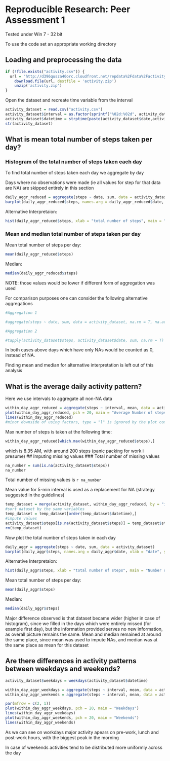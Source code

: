 # Reproducible Research: Peer Assessment 1
Tested under Win 7 - 32 bit

To use the code set an appropriate working directory


## Loading and preprocessing the data
```r
if (!file.exists("activity.csv")) {
  url = "http://d396qusza40orc.cloudfront.net/repdata%2Fdata%2Factivity.zip"
	download.file(url, destfile = 'activity.zip')
	unzip('activity.zip')
}
```
Open the dataset and recreate time variable from the interval

```r
activity_dataset = read.csv("activity.csv")
activity_dataset$interval = as.factor(sprintf("%02d:%02d", activity_dataset$interval%/%100, activity_dataset$interval%%100))
activity_dataset$datetime = strptime(paste(activity_dataset$date,activity_dataset$interval), "%F %H:%M")
str(activity_dataset)
```


## What is mean total number of steps taken per day?
### Histogram of the total number of steps taken each day
To find total number of steps taken each day we aggregate by day

Days where no observations were made (ie all values for step for that data are NA) are skipped entirely in this section

```r
daily_aggr_reduced = aggregate(steps ~ date, sum, data = activity_dataset, na.rm = T)
barplot(daily_aggr_reduced$steps, names.arg = daily_aggr_reduced$date, xlab = "date", ylab = "total number of steps", main = "Total Number of Steps Taken Each Day")
```

Alternative Interpretaion:
```r
hist(daily_aggr_reduced$steps, xlab = "total number of steps", main = "Number of steps per day", col = "deepskyblue", breaks = 10)
```

### Mean and median total number of steps taken per day
Mean total number of steps per day:
```r
mean(daily_aggr_reduced$steps)
```
Median:
```r
median(daily_aggr_reduced$steps)
```

NOTE: those values would be lower if different form of aggregation was used

For comparison purposes one can consider the following alternative aggregations
```r
#Aggregation 1

#aggregate(steps ~ date, sum, data = activity_dataset, na.rm = T, na.action = NULL)

#Aggregation 2 

#tapply(activity_dataset$steps, activity_dataset$date, sum, na.rm = T)
```
In both cases above days which have only NAs would be counted as 0, instead of NA.

Finding mean and median for alternative interpretation is left out of this analysis


## What is the average daily activity pattern?
Here we use intervals to aggregate all non-NA data
```r
within_day_aggr_reduced = aggregate(steps ~ interval, mean, data = activity_dataset, na.rm = T)
plot(within_day_aggr_reduced, pch = 20, main = "Average Number of steps taken within 5 minute interval")
lines(within_day_aggr_reduced)
#minor downside of using factors, type = "l" is ignored by the plot command, so separate lines call is required
```

Max number of steps is taken at the following time:
```r
within_day_aggr_reduced[which.max(within_day_aggr_reduced$steps),]
```
which is 8.35 AM, with around 200 steps (panic packing for work i presume)
## Imputing missing values
### Total number of missing values
```r
na_number = sum(is.na(activity_dataset$steps))
na_number
```
Total number of missing values is `r na_number `


Mean value for 5-min interval is used as a replacement for NA (strategy suggested in the guidelines)
```r
temp_dataset = merge(activity_dataset, within_day_aggr_reduced, by = "interval")
#sort dataset by the same variables
temp_dataset = temp_dataset[order(temp_dataset$datetime),]
#impute values
activity_dataset$steps[is.na(activity_dataset$steps)] = temp_dataset$steps.y[is.na(activity_dataset$steps)]
rm(temp_dataset)
```

Now plot the total number of steps taken in each day

```r
daily_aggr = aggregate(steps ~ date, sum, data = activity_dataset)
barplot(daily_aggr$steps, names.arg = daily_aggr$date, xlab = "date", ylab = "total number of steps", main = "Total Number of Steps Taken Each Day")
```

Alternative Interpretaion:
```r
hist(daily_aggr$steps, xlab = "total number of steps", main = "Number of steps per day", col = "deepskyblue", breaks = 10)
```

Mean total number of steps per day:
```r
mean(daily_aggr$steps)
```
Median:
```r
median(daily_aggr$steps)
```

Major difference observed is that dataset became wider (higher in case of histogram), since we filled in the days which were entirely missed (for example first day), but the information provided serves no new information, as overall picture remains the same. Mean and median remained at around the same place, since mean was used to impute NAs, and median was at the same place as mean for this dataset

## Are there differences in activity patterns between weekdays and weekends?
```r
activity_dataset$weekdays = weekdays(activity_dataset$datetime)

within_day_aggr_weekdays = aggregate(steps ~ interval, mean, data = activity_dataset[!(activity_dataset$weekdays %in% c("Saturday", "Sunday")),])
within_day_aggr_weekends = aggregate(steps ~ interval, mean, data = activity_dataset[(activity_dataset$weekdays %in% c("Saturday", "Sunday")),])

par(mfrow = c(2, 1))
plot(within_day_aggr_weekdays, pch = 20, main = "Weekdays")
lines(within_day_aggr_weekdays)
plot(within_day_aggr_weekends, pch = 20, main = "Weekends")
lines(within_day_aggr_weekends)
```

As we can see on workdays major activity apears on pre-work, lunch and post-work hours, with the biggest peak in the morning

In case of weekends activities tend to be distributed more uniformly across the day